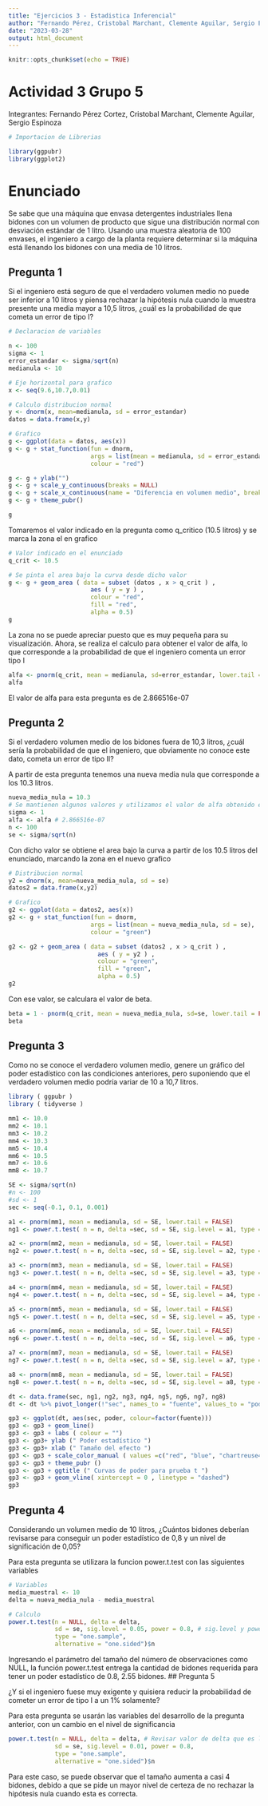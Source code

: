 ```yaml
---
title: "Ejercicios 3 - Estadistica Inferencial"
author: "Fernando Pérez, Cristobal Marchant, Clemente Aguilar, Sergio Espinoza"
date: "2023-03-28"
output: html_document
---
```


```r
knitr::opts_chunk$set(echo = TRUE)
```

# Actividad 3 Grupo 5
Integrantes: Fernando Pérez Cortez, Cristobal Marchant, Clemente Aguilar, Sergio Espinoza

```r
# Importacion de Librerias

library(ggpubr)
library(ggplot2)
```

# Enunciado
Se sabe que una máquina que envasa detergentes industriales llena bidones con un volumen de producto que sigue una distribución normal con desviación estándar de 1 litro. Usando una muestra aleatoria de 100 envases, el ingeniero a cargo de la planta requiere determinar si la máquina está llenando los bidones con una media de 10 litros.

## Pregunta 1

Si el ingeniero está seguro de que el verdadero volumen medio no puede ser inferior a 10 litros y piensa rechazar la hipótesis nula cuando la muestra presente una media mayor a 10,5 litros, ¿cuál es la probabilidad de que cometa un error de tipo I?

```r
# Declaracion de variables

n <- 100
sigma <- 1
error_estandar <- sigma/sqrt(n)
medianula <- 10

# Eje horizontal para grafico
x <- seq(9.6,10.7,0.01)
```


```r
# Calculo distribucion normal
y <- dnorm(x, mean=medianula, sd = error_estandar)
datos = data.frame(x,y)

# Grafico
g <- ggplot(data = datos, aes(x))
g <- g + stat_function(fun = dnorm,
                       args = list(mean = medianula, sd = error_estandar),
                       colour = "red")

g <- g + ylab("")
g <- g + scale_y_continuous(breaks = NULL)
g <- g + scale_x_continuous(name = "Diferencia en volumen medio", breaks = seq(9.6,10.6,0.1))
g <- g + theme_pubr()

g
```
Tomaremos el valor indicado en la pregunta como q_critico (10.5 litros) y se marca la zona el en grafico
```r
# Valor indicado en el enunciado
q_crit <- 10.5

# Se pinta el area bajo la curva desde dicho valor 
g <- g + geom_area ( data = subset (datos , x > q_crit ) ,
                       aes ( y = y ) ,
                       colour = "red",
                       fill = "red",
                       alpha = 0.5)
g
```
La zona no se puede apreciar puesto que es muy pequeña para su visualización.
Ahora, se realiza el calculo para obtener el valor de alfa, lo que corresponde a la probabilidad de que el ingeniero comenta un error tipo I

```r
alfa <- pnorm(q_crit, mean = medianula, sd=error_estandar, lower.tail = FALSE)
alfa
```
El valor de alfa para esta pregunta es de 2.866516e-07

## Pregunta 2

Si el verdadero volumen medio de los bidones fuera de 10,3 litros, ¿cuál sería la probabilidad de que el ingeniero, que obviamente no conoce este dato, cometa un error de tipo II?

A partir de esta pregunta tenemos una nueva media nula que corresponde a los 10.3 litros.

```r
nueva_media_nula = 10.3
# Se mantienen algunos valores y utilizamos el valor de alfa obtenido en la pregunta anterior
sigma <- 1
alfa <- alfa # 2.866516e-07
n <- 100
se <- sigma/sqrt(n)
```
Con dicho valor se obtiene el area bajo la curva a partir de los 10.5 litros del enunciado, marcando la zona en el nuevo grafico

```r
# Distribucion normal
y2 = dnorm(x, mean=nueva_media_nula, sd = se)
datos2 = data.frame(x,y2)

# Grafico
g2 <- ggplot(data = datos2, aes(x))
g2 <- g + stat_function(fun = dnorm,
                       args = list(mean = nueva_media_nula, sd = se),
                       colour = "green")

g2 <- g2 + geom_area ( data = subset (datos2 , x > q_crit ) ,
                         aes ( y = y2 ) ,
                         colour = "green",
                         fill = "green",
                         alpha = 0.5)
g2
```
Con ese valor, se calculara el valor de beta.

```r
beta = 1 - pnorm(q_crit, mean = nueva_media_nula, sd=se, lower.tail = FALSE)
beta
```

## Pregunta 3

Como no se conoce el verdadero volumen medio, genere un gráfico del poder estadístico con las condiciones anteriores, pero suponiendo que el verdadero volumen medio podría variar de 10 a 10,7 litros.

```r
library ( ggpubr )
library ( tidyverse )

mm1 <- 10.0
mm2 <- 10.1
mm3 <- 10.2
mm4 <- 10.3
mm5 <- 10.4
mm6 <- 10.5
mm7 <- 10.6
mm8 <- 10.7

SE <- sigma/sqrt(n)
#n <- 100
#sd <- 1
sec <- seq(-0.1, 0.1, 0.001)

a1 <- pnorm(mm1, mean = medianula, sd = SE, lower.tail = FALSE)
ng1 <- power.t.test( n = n, delta =sec, sd = SE, sig.level = a1, type = "one.sample", alternative = "one.sided")$power

a2 <- pnorm(mm2, mean = medianula, sd = SE, lower.tail = FALSE)
ng2 <- power.t.test( n = n, delta =sec, sd = SE, sig.level = a2, type = "one.sample", alternative = "one.sided")$power

a3 <- pnorm(mm3, mean = medianula, sd = SE, lower.tail = FALSE)
ng3 <- power.t.test( n = n, delta =sec, sd = SE, sig.level = a3, type = "one.sample", alternative = "one.sided")$power

a4 <- pnorm(mm4, mean = medianula, sd = SE, lower.tail = FALSE)
ng4 <- power.t.test( n = n, delta =sec, sd = SE, sig.level = a4, type = "one.sample", alternative = "one.sided")$power

a5 <- pnorm(mm5, mean = medianula, sd = SE, lower.tail = FALSE)
ng5 <- power.t.test( n = n, delta =sec, sd = SE, sig.level = a5, type = "one.sample", alternative = "one.sided")$power

a6 <- pnorm(mm6, mean = medianula, sd = SE, lower.tail = FALSE)
ng6 <- power.t.test( n = n, delta =sec, sd = SE, sig.level = a6, type = "one.sample", alternative = "one.sided")$power

a7 <- pnorm(mm7, mean = medianula, sd = SE, lower.tail = FALSE)
ng7 <- power.t.test( n = n, delta =sec, sd = SE, sig.level = a7, type = "one.sample", alternative = "one.sided")$power

a8 <- pnorm(mm8, mean = medianula, sd = SE, lower.tail = FALSE)
ng8 <- power.t.test( n = n, delta =sec, sd = SE, sig.level = a8, type = "one.sample", alternative = "one.sided")$power

dt <- data.frame(sec, ng1, ng2, ng3, ng4, ng5, ng6, ng7, ng8)
dt <- dt %>% pivot_longer(!"sec", names_to = "fuente", values_to = "poder")

gp3 <- ggplot(dt, aes(sec, poder, colour=factor(fuente)))
gp3 <- gp3 + geom_line()
gp3 <- gp3 + labs ( colour = "")
gp3 <- gp3+ ylab (" Poder estadístico ")
gp3 <- gp3+ xlab (" Tamaño del efecto ")
gp3 <- gp3 + scale_color_manual ( values =c("red", "blue", "chartreuse4", "orange", "purple", "green", "magenta", "cyan") )
gp3 <- gp3 + theme_pubr ()
gp3 <- gp3 + ggtitle (" Curvas de poder para prueba t ")
gp3 <- gp3 + geom_vline( xintercept = 0 , linetype = "dashed")
gp3

```

## Pregunta 4

Considerando un volumen medio de 10 litros, ¿Cuántos bidones deberían revisarse para conseguir un poder estadístico de 0,8 y un nivel de significación de 0,05?

Para esta pregunta se utilizara la funcion power.t.test con las siguientes variables
```r
# Variables
media_muestral <- 10
delta = nueva_media_nula - media_muestral

# Calculo
power.t.test(n = NULL, delta = delta,
             sd = se, sig.level = 0.05, power = 0.8, # sig.level y power definidos en la pregunta
             type = "one.sample",
             alternative = "one.sided")$n
```
Ingresando el parámetro del tamaño del número de observaciones como NULL, la función power.t.test entrega la cantidad de bidones requerida para tener un poder estadístico de 0.8, 2.55 bidones.
## Pregunta 5

¿Y si el ingeniero fuese muy exigente y quisiera reducir la probabilidad de cometer un error de tipo I a un 1% solamente?

Para esta pregunta se usarán las variables del desarrollo de la pregunta anterior, con un cambio en el nivel de significancia
```r
power.t.test(n = NULL, delta = delta, # Revisar valor de delta que es lo que falta para esta
             sd = se, sig.level = 0.01, power = 0.8,
             type = "one.sample",
             alternative = "one.sided")$n

```
Para este caso, se puede observar que el tamaño aumenta a casi 4 bidones, debido a que se pide un mayor nivel de certeza de no rechazar la hipótesis nula cuando esta es correcta.\

